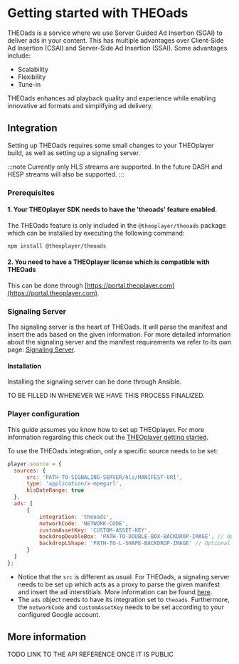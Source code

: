 # Getting started with THEOads

THEOads is a service where we use Server Guided Ad Insertion (SGAI) to deliver ads in your content.
This has multiple advantages over Client-Side Ad Insertion (CSAI) and Server-Side Ad Insertion (SSAI).
Some advantages include:

- Scalability
- Flexibility
- Tune-in

THEOads enhances ad playback quality and experience while enabling innovative ad formats and simplifying ad delivery.

## Integration

Setting up THEOads requires some small changes to your THEOplayer build, as well as setting up a signaling server.

:::note
Currently only HLS streams are supported. In the future DASH and HESP streams will also be supported.
:::

### Prerequisites

#### 1. Your THEOplayer SDK needs to have the 'theoads' feature enabled.

The THEOads feature is only included in the `@theoplayer/theoads` package which can be installed by executing the following command:

``` bash
npm install @theoplayer/theoads
```

#### 2. You need to have a THEOplayer license which is compatible with THEOads

This can be done through [https://portal.theoplayer.com](https://portal.theoplayer.com).


### Signaling Server

The signaling server is the heart of THEOads. It will parse the manifest and insert the ads based on the given information.
For more detailed information about the signaling server and the manifest requirements we refer to its own page: [Signaling Server](../signaling-server).

#### Installation

Installing the signaling server can be done through Ansible.

TO BE FILLED IN WHENEVER WE HAVE THIS PROCESS FINALIZED.

### Player configuration

This guide assumes you know how to set up THEOplayer. For more information regarding this check out the [THEOplayer getting started](/theoplayer/getting-started/sdks/web/getting-started/).

To use the THEOads integration, only a specific source needs to be set:

```javascript
player.source = {
  sources: {
      src: 'PATH-TO-SIGNALING-SERVER/hls/MANIFEST-URI',
      type: 'application/x-mpegurl',
      hlsDateRange: true
  },
  ads: [
      {
          integration: 'theoads',
          networkCode: 'NETWORK-CODE',
          customAssetKey: 'CUSTOM-ASSET-KEY',
          backdropDoubleBox: 'PATH-TO-DOUBLE-BOX-BACKDROP-IMAGE', // Optional
          backdropLShape: 'PATH-TO-L-SHAPE-BACKDROP-IMAGE' // Optional
      }
  ]
};
```

- Notice that the `src` is different as usual. For THEOads, a signaling server needs to be set up which acts as a proxy to parse the given manifest and insert the ad interstitials.
More information can be found [here](#signaling-server).
- The `ads` object needs to have its integration set to `theoads`. Furthermore, the `networkCode` and `customAssetKey` needs to be set according to your configured Google account.


## More information

TODO LINK TO THE API REFERENCE ONCE IT IS PUBLIC
